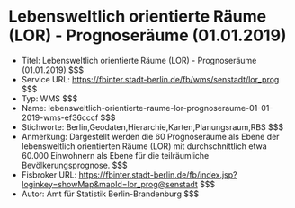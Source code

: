 # Lebensweltlich orientierte Räume (LOR) - Prognoseräume (01.01.2019)
- Titel: Lebensweltlich orientierte Räume (LOR) - Prognoseräume (01.01.2019) $$$
- Service URL: https://fbinter.stadt-berlin.de/fb/wms/senstadt/lor_prog $$$
- Typ: WMS $$$
- Name: lebensweltlich-orientierte-raume-lor-prognoseraume-01-01-2019-wms-ef36cccf $$$
- Stichworte: Berlin,Geodaten,Hierarchie,Karten,Planungsraum,RBS $$$
- Anmerkung: Dargestellt werden die 60 Prognoseräume als Ebene der lebensweltlich orientierten Räume (LOR) mit durchschnittlich etwa 60.000 Einwohnern als Ebene für die teilräumliche Bevölkerungsprognose. $$$
- Fisbroker URL: https://fbinter.stadt-berlin.de/fb/index.jsp?loginkey=showMap&mapId=lor_prog@senstadt $$$
- Autor: Amt für Statistik Berlin-Brandenburg $$$
